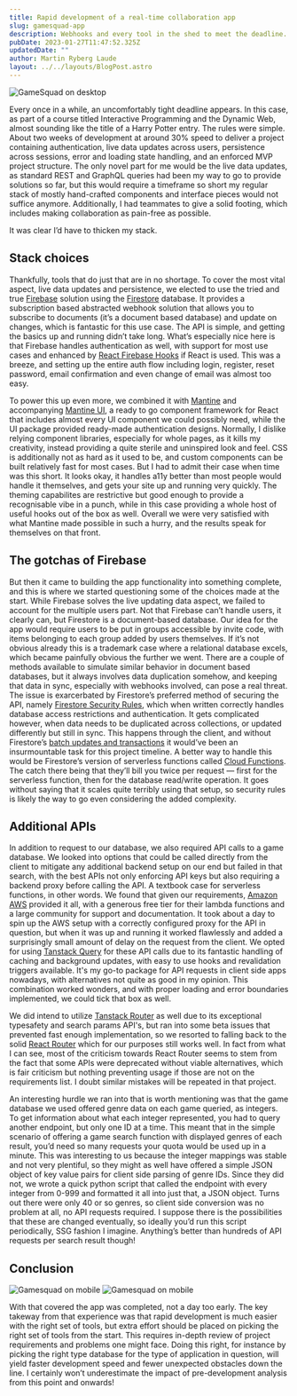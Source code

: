 ```yaml
---
title: Rapid development of a real-time collaboration app
slug: gamesquad-app
description: Webhooks and every tool in the shed to meet the deadline.
pubDate: 2023-01-27T11:47:52.325Z
updatedDate: ""
author: Martin Ryberg Laude
layout: ../../layouts/BlogPost.astro
---
```

![GameSquad on desktop](gamesquad_screenshot_desktop.webp)

Every once in a while, an uncomfortably tight deadline appears. In this case, as part of a course titled Interactive Programming and the Dynamic Web, almost sounding like the title of a Harry Potter entry. The rules were simple. About two weeks of development at around 30% speed to deliver a project containing authentication, live data updates across users, persistence across sessions, error and loading state handling, and an enforced MVP project structure. The only novel part for me would be the live data updates, as standard REST and GraphQL queries had been my way to go to provide solutions so far, but this would require a timeframe so short my regular stack of mostly hand-crafted components and interface pieces would not suffice anymore. Additionally, I had teammates to give a solid footing, which includes making collaboration as pain-free as possible.

It was clear I’d have to thicken my stack.

## Stack choices

Thankfully, tools that do just that are in no shortage. To cover the most vital aspect, live data updates and persistence, we elected to use the tried and true [Firebase](https://firebase.google.com/) solution using the [Firestore](https://firebase.google.com/docs/firestore) database. It provides a subscription based abstracted webhook solution that allows you to subscribe to documents (it’s a document based database) and update on changes, which is fantastic for this use case. The API is simple, and getting the basics up and running didn’t take long. What’s especially nice here is that Firebase handles authentication as well, with support for most use cases and enhanced by [React Firebase Hooks](https://github.com/csfrequency/react-firebase-hooks) if React is used. This was a breeze, and setting up the entire auth flow including login, register, reset password, email confirmation and even change of email was almost too easy.

To power this up even more, we combined it with [Mantine](https://mantine.dev/) and accompanying [Mantine UI](https://ui.mantine.dev/), a ready to go component framework for React that includes almost every UI component we could possibly need, while the UI package provided ready-made authentication designs. Normally, I dislike relying component libraries, especially for whole pages, as it kills my creativity, instead providing a quite sterile and uninspired look and feel. CSS is additionally not as hard as it used to be, and custom components can be built relatively fast for most cases. But I had to admit their case when time was this short. It looks okay, it handles a11y better than most people would handle it themselves, and gets your site up and running very quickly. The theming capabilites are restrictive but good enough to provide a recognisable vibe in a punch, while in this case providing a whole host of useful hooks out of the box as well. Overall we were very satisfied with what Mantine made possible in such a hurry, and the results speak for themselves on that front.

## The gotchas of Firebase

But then it came to building the app functionality into something complete, and this is where we started questioning some of the choices made at the start. While Firebase solves the live updating data aspect, we failed to account for the multiple users part. Not that Firebase can’t handle users, it clearly can, but Firestore is a document-based database. Our idea for the app would require users to be put in groups accessible by invite code, with items belonging to each group added by users themselves. If it’s not obvious already this is a trademark case where a relational database excels, which became painfully obvious the further we went. There are a couple of methods available to simulate similar behavior in document based databases, but it always involves data duplication somehow, and keeping that data in sync, especially with webhooks involved, can pose a real threat. The issue is exarcerbated by Firestore’s preferred method of securing the API, namely [Firestore Security Rules](https://firebase.google.com/docs/firestore/security/get-started), which when written correctly handles database access restrictions and authentication. It gets complicated however, when data needs to be duplicated across collections, or updated differently but still in sync. This happens through the client, and without Firestore’s [batch updates and transactions](https://firebase.google.com/docs/firestore/manage-data/transactions) it would’ve been an insurmountable task for this project timeline. A better way to handle this would be Firestore’s version of serverless functions called [Cloud Functions](https://firebase.google.com/docs/functions). The catch there being that they’ll bill you twice per request — first for the serverless function, then for the database read/write operation. It goes without saying that it scales quite terribly using that setup, so security rules is likely the way to go even considering the added complexity.

## Additional APIs

In addition to request to our database, we also required API calls to a game database. We looked into options that could be called directly from the client to mitigate any additional backend setup on our end but failed in that search, with the best APIs not only enforcing API keys but also requiring a backend proxy before calling the API. A textbook case for serverless functions, in other words. We found that given our requirements, [Amazon AWS](https://aws.amazon.com/) provided it all, with a generous free tier for their lambda functions and a large community for support and documentation. It took about a day to spin up the AWS setup with a correctly configured proxy for the API in question, but when it was up and running it worked flawlessly and added a surprisingly small amount of delay on the request from the client. We opted for using [Tanstack Query](https://tanstack.com/query/latest) for these API calls due to its fantastic handling of caching and background updates, with easy to use hooks and revalidation triggers available. It's my go-to package for API requests in client side apps nowadays, with alternatives not quite as good in my opinion. This combination worked wonders, and with proper loading and error boundaries implemented, we could tick that box as well.

We did intend to utilize [Tanstack Router](https://tanstack.com/router/v1) as well due to its exceptional typesafety and search params API's, but ran into some beta issues that prevented fast enough implementation, so we resorted to falling back to the solid [React Router](https://reactrouter.com/en/main) which for our purposes still works well. In fact from what I can see, most of the criticism towards React Router seems to stem from the fact that some APIs were deprecated without viable alternatives, which is fair criticism but nothing preventing usage if those are not on the requirements list. I doubt similar mistakes will be repeated in that project.

An interesting hurdle we ran into that is worth mentioning was that the game database we used offered genre data on each game queried, as integers. To get information about what each integer represented, you had to query another endpoint, but only one ID at a time. This meant that in the simple scenario of offering a game search function with displayed genres of each result, you’d need so many requests your quota would be used up in a minute. This was interesting to us because the integer mappings was stable and not very plentiful, so they might as well have offered a simple JSON object of key value pairs for client side parsing of genre IDs. Since they did not, we wrote a quick python script that called the endpoint with every integer from 0-999 and formatted it all into just that, a JSON object. Turns out there were only 40 or so genres, so client side conversion was no problem at all, no API requests required. I suppose there is the possibilities that these are changed eventually, so ideally you’d run this script periodically, SSG fashion I imagine. Anything’s better than hundreds of API requests per search result though!

## Conclusion
<div>
<img alt="Gamesquad on mobile" src="/images/uploads/gamesquad_screenshot_mobile.webp"/>
<img alt="Gamesquad on mobile" src="/images/uploads/gamesquad_screenshot_mobile2.webp"/>
</div>

With that covered the app was completed, not a day too early. The key takeway from that experience was that rapid development is much easier with the right set of tools, but extra effort should be placed on picking the right set of tools from the start. This requires in-depth review of project requirements and problems one might face. Doing this right, for instance by picking the right type database for the type of application in question, will yield faster development speed and fewer unexpected obstacles down the line. I certainly won’t underestimate the impact of pre-development analysis from this point and onwards!

